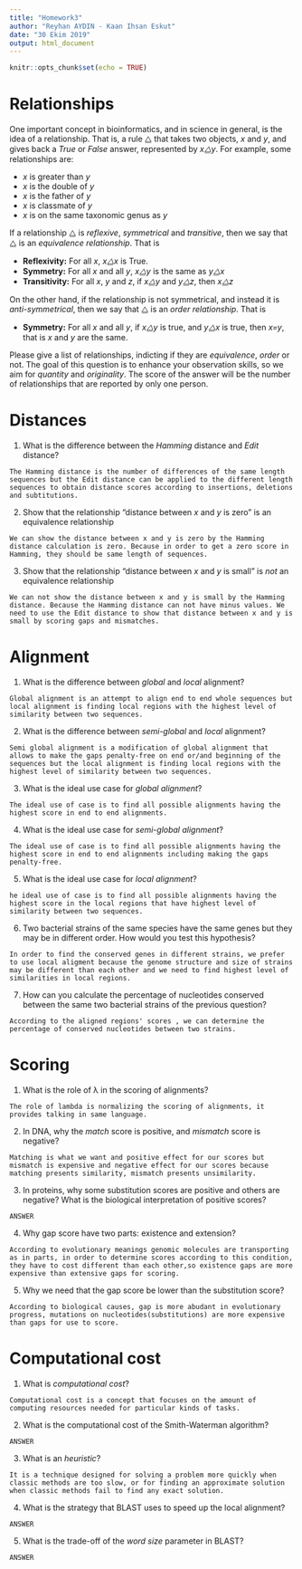 ---
title: "Homework3"
author: "Reyhan AYDIN - Kaan Ihsan Eskut"
date: "30 Ekim 2019"
output: html_document
---

```{r setup, include=FALSE}
knitr::opts_chunk$set(echo = TRUE)
```

# Relationships

One important concept in bioinformatics, and in science in general, is the idea of a relationship. That is, a rule ⧋ that takes two objects, _x_ and _y_, and gives back a _True_ or _False_ answer, represented by _x⧋y_. For example, some relationships are:

*   _x_ is greater than _y_
*   _x_ is the double of _y_
*   _x_ is the father of _y_
*   _x_ is classmate of _y_
*   _x_ is on the same taxonomic genus as _y_

If a relationship ⧋ is _reflexive_, _symmetrical_ and _transitive_, then we say that ⧋ is an _equivalence relationship_. That is

*   **Reflexivity:** For all _x_, _x⧋x_ is True.
*   **Symmetry:** For all _x_ and all _y_, _x⧋y_ is the same as _y⧋x_
*   **Transitivity:** For all _x_, _y_ and _z_, if _x⧋y_ and _y⧋z_, then _x⧋z_

On the other hand, if the relationship is not symmetrical, and instead it is _anti-symmetrical_, then we say that ⧋ is an _order relationship_. That is

*   **Symmetry:** For all _x_ and all _y_, if _x⧋y_ is true, and _y⧋x_ is true, then _x=y_, that is _x_ and _y_ are the same.

Please give a list of relationships, indicting if they are _equivalence_, _order_ or not. The goal of this question is to enhance your observation skills, so we aim for _quantity_ and _originality_. The score of the answer will be the number of relationships that are reported by only one person.


# Distances

1.  What is the difference between the _Hamming_ distance and _Edit_ distance?
```
The Hamming distance is the number of differences of the same length sequences but the Edit distance can be applied to the different length sequences to obtain distance scores according to insertions, deletions and subtitutions.
```

2.  Show that the relationship “distance between _x_ and _y_ is zero” is an equivalence relationship
```
We can show the distance between x and y is zero by the Hamming distance calculation is zero. Because in order to get a zero score in Hamming, they should be same length of sequences. 
```
3.  Show that the relationship “distance between _x_ and _y_ is small” is _not_ an equivalence relationship
```
We can not show the distance between x and y is small by the Hamming distance. Because the Hamming distance can not have minus values. We need to use the Edit distance to show that distance between x and y is small by scoring gaps and mismatches.
```

# Alignment

1.  What is the difference between _global_ and _local_ alignment?
```
Global alignment is an attempt to align end to end whole sequences but local alignment is finding local regions with the highest level of similarity between two sequences.
```
2.  What is the difference between _semi-global_ and _local_ alignment?
```
Semi global alignment is a modification of global alignment that allows to make the gaps penalty-free on end or/and beginning of the sequences but the local alignment is finding local regions with the highest level of similarity between two sequences.
```
3.  What is the ideal use case for _global alignment_?
```
The ideal use of case is to find all possible alignments having the highest score in end to end alignments.
```
4.  What is the ideal use case for _semi-global alignment_?
```
The ideal use of case is to find all possible alignments having the highest score in end to end alignments including making the gaps penalty-free.
```
5.  What is the ideal use case for _local alignment_?
```
he ideal use of case is to find all possible alignments having the highest score in the local regions that have highest level of similarity between two sequences.
```
6.  Two bacterial strains of the same species have the same genes but they may be in different order. How would you test this hypothesis?
```
In order to find the conserved genes in different strains, we prefer to use local aligment because the genome structure and size of strains may be different than each other and we need to find highest level of similarities in local regions.
```
7.  How can you calculate the percentage of nucleotides conserved between the same two bacterial strains of the previous question?
```
According to the aligned regions' scores , we can determine the percentage of conserved nucleotides between two strains. 
```

# Scoring

1.  What is the role of λ in the scoring of alignments?
```
The role of lambda is normalizing the scoring of alignments, it provides talking in same language.
```
2.  In DNA, why the _match_ score is positive, and _mismatch_ score is negative?
```
Matching is what we want and positive effect for our scores but mismatch is expensive and negative effect for our scores because matching presents similarity, mismatch presents unsimilarity.
```
3.  In proteins, why some substitution scores are positive and others are negative? What is the biological interpretation of positive scores?
```
ANSWER
```
4.  Why gap score have two parts: existence and extension?
```
According to evolutionary meanings genomic molecules are transporting as in parts, in order to determine scores according to this condition, they have to cost different than each other,so existence gaps are more expensive than extensive gaps for scoring.
```
5.  Why we need that the gap score be lower than the substitution score?
```
According to biological causes, gap is more abudant in evolutionary progress, mutations on nucleotides(substitutions) are more expensive than gaps for use to score.
```

# Computational cost

1.  What is _computational cost_?
```
Computational cost is a concept that focuses on the amount of computing resources needed for particular kinds of tasks.
```
2.  What is the computational cost of the Smith-Waterman algorithm?
```
ANSWER
```
3.  What is an _heuristic_?
```
It is a technique designed for solving a problem more quickly when classic methods are too slow, or for finding an approximate solution when classic methods fail to find any exact solution.
```
4.  What is the strategy that BLAST uses to speed up the local alignment?
```
ANSWER
```
5.  What is the trade-off of the _word size_ parameter in BLAST?
```
ANSWER
```
